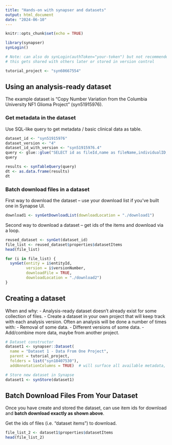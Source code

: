 ```yaml
---
title: "Hands-on with synapser and datasets"
output: html_document
date: "2024-06-10"
---
```


```r
knitr::opts_chunk$set(echo = TRUE)

library(synapser)
synLogin() 

# Note: can also do synLogin(authToken="your-token") but not recommended in case 
# this gets shared with others later or stored in version control 

tutorial_project <- "syn60667554"
```

## Using an analysis-ready dataset

The example dataset is "Copy Number Variation from the Columbia University NF1 Glioma Project" (syn51915976).

### Get metadata in the dataset

Use SQL-like query to get metadata / basic clinical data as table.

```r

dataset_id <- "syn51915976"
dataset_version <- "4"
dataset_id_with_version <- "syn51915976.4"
query <- glue::glue("SELECT id as fileId,name as fileName,individualID,specimenID,diagnosis,nf1Genotype,nf2Genotype,sex,age,grade,histology FROM {dataset_id_with_version}")
query

```

```r
results <- synTableQuery(query)
dt <- as.data.frame(results)
dt
```

### Batch download files in a dataset

First way to download the dataset -- use your download list if you've built one in Synapse UI.

```r

download1 <- synGetDownloadList(downloadLocation = "./download1")
```

Second way to download a dataset -- get ids of the items and download via a loop.

```r

reused_dataset <- synGet(dataset_id) 
file_list <- reused_dataset$properties$datasetItems
head(file_list)

```

```r

for (i in file_list) {
  synGet(entity = i$entityId, 
         version = i$versionNumber,
         downloadFile = TRUE, 
         downloadLocation = "./download2")
}
```

## Creating a dataset

When and why:
- Analysis-ready dataset doesn't already exist for some collection of files.
- Create a dataset in your own project that will keep track with each analysis version.
Often an analysis will be done a number of times with:
  - Removal of some data.
  - Different versions of some data.
  - Add/combine more data, maybe from another project.

```r

# Dataset constructor
dataset1 <- synapser::Dataset(
  name = "Dataset 1 - Data From One Project", 
  parent = tutorial_project,
  folders = list("syn18407530"), 
  addAnnotationColumns = TRUE)  # will surface all available metadata, TRUE is a good default in most cases

# Store new dataset in Synapse
dataset1 <- synStore(dataset1)

```


## Batch Download Files From Your Dataset

Once you have create and stored the dataset, can use item ids for download and **batch download exactly as shown above**.

Get the ids of files (i.e. "dataset items") to download.
```r

file_list_2 <- dataset1$properties$datasetItems
head(file_list_2)

```

